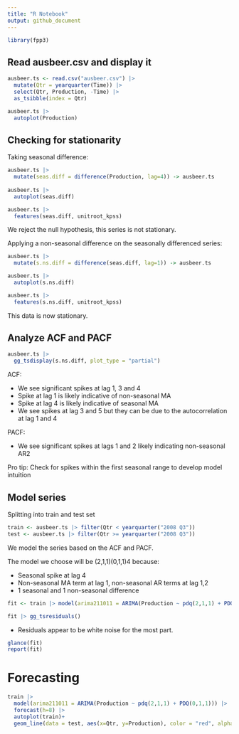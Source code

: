 ```yaml
---
title: "R Notebook"
output: github_document
---
```


```r
library(fpp3)
```

## Read ausbeer.csv and display it
```r
ausbeer.ts <- read.csv("ausbeer.csv") |>
  mutate(Qtr = yearquarter(Time)) |>
  select(Qtr, Production, -Time) |>
  as_tsibble(index = Qtr)

ausbeer.ts |>
  autoplot(Production)
```

## Checking for stationarity

Taking seasonal difference:
```r
ausbeer.ts |>
  mutate(seas.diff = difference(Production, lag=4)) -> ausbeer.ts
  
ausbeer.ts |>
  autoplot(seas.diff)

ausbeer.ts |>
  features(seas.diff, unitroot_kpss)
```

We reject the null hypothesis, this series is not stationary.

Applying a non-seasonal difference on the seasonally differenced series:
```r
ausbeer.ts |>
  mutate(s.ns.diff = difference(seas.diff, lag=1)) -> ausbeer.ts

ausbeer.ts |>
  autoplot(s.ns.diff)

ausbeer.ts |>
  features(s.ns.diff, unitroot_kpss)
```
This data is now stationary.

## Analyze ACF and PACF
```r
ausbeer.ts |>
  gg_tsdisplay(s.ns.diff, plot_type = "partial")
```
ACF:

- We see significant spikes at lag 1, 3 and 4
- Spike at lag 1 is likely indicative of non-seasonal MA
- Spike at lag 4 is likely indicative of seasonal MA
- We see spikes at lag 3 and 5 but they can be due to the autocorrelation at lag 1 and 4

PACF:

- We see significant spikes at lags 1 and 2 likely indicating non-seasonal AR2

Pro tip: Check for spikes within the first seasonal range to develop model intuition

## Model series

Splitting into train and test set
```r
train <- ausbeer.ts |> filter(Qtr < yearquarter("2008 Q3"))
test <- ausbeer.ts |> filter(Qtr >= yearquarter("2008 Q3"))
```

We model the series based on the ACF and PACF.

The model we choose will be (2,1,1)(0,1,1)4 because:

- Seasonal spike at lag 4
- Non-seasonal MA term at lag 1, non-seasonal AR terms at lag 1,2
- 1 seasonal and 1 non-seasonal difference

```r
fit <- train |> model(arima211011 = ARIMA(Production ~ pdq(2,1,1) + PDQ(0,1,1)))

fit |> gg_tsresiduals()
```
- Residuals appear to be white noise for the most part.

```r
glance(fit)
report(fit)
```
# Forecasting
```r

train |>
  model(arima211011 = ARIMA(Production ~ pdq(2,1,1) + PDQ(0,1,1))) |>
  forecast(h=8) |>
  autoplot(train)+
  geom_line(data = test, aes(x=Qtr, y=Production), color = "red", alpha=0.5)
```

